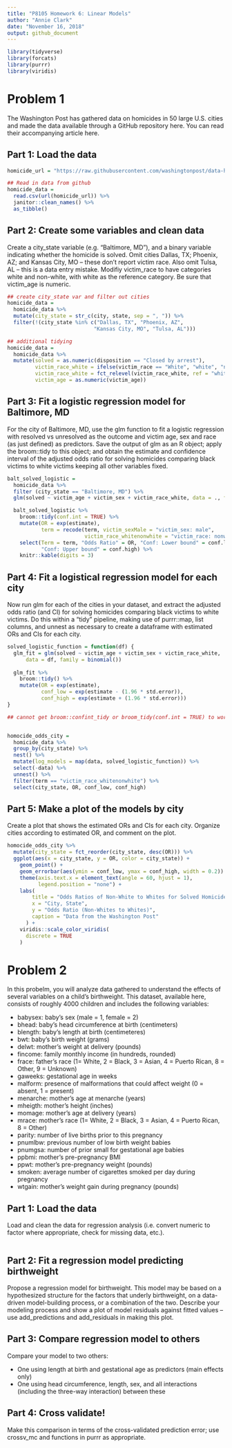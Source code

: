 ```yaml
---
title: "P8105 Homework 6: Linear Models"
author: "Annie Clark"
date: "November 16, 2018"
output: github_document
---
```


```r
library(tidyverse)
library(forcats)
library(purrr)
library(viridis)
```


# Problem 1

The Washington Post has gathered data on homicides in 50 large U.S. cities and 
made the data available through a GitHub repository here. You can read their 
accompanying article here.

## Part 1: Load the data

```r
homicide_url = "https://raw.githubusercontent.com/washingtonpost/data-homicides/master/homicide-data.csv"

## Read in data from github
homicide_data = 
  read.csv(url(homicide_url)) %>% 
  janitor::clean_names() %>% 
  as_tibble()
```

## Part 2: Create some variables and clean data
Create a city_state variable (e.g. “Baltimore, MD”), and a binary variable 
indicating whether the homicide is solved. Omit cities Dallas, TX; Phoenix, AZ; 
and Kansas City, MO – these don’t report victim race. Also omit Tulsa, AL – this 
is a data entry mistake. Modifiy victim_race to have categories white and 
non-white, with white as the reference category. Be sure that  victim_age is numeric.

```r
## create city_state var and filter out cities
homicide_data =
  homicide_data %>% 
  mutate(city_state = str_c(city, state, sep = ", ")) %>% 
  filter(!(city_state %in% c("Dallas, TX", "Phoenix, AZ", 
                            "Kansas City, MO", "Tulsa, AL")))

## additional tidying  
homicide_data = 
  homicide_data %>% 
  mutate(solved = as.numeric(disposition == "Closed by arrest"),
         victim_race_white = ifelse(victim_race == "White", "white", "nonwhite"),
         victim_race_white = fct_relevel(victim_race_white, ref = "white"),
         victim_age = as.numeric(victim_age))
```

## Part 3: Fit a logistic regression model for Baltimore, MD
For the city of Baltimore, MD, use the glm function to fit a logistic regression 
with resolved vs unresolved as the outcome and victim age, sex and race (as just 
defined) as predictors. Save the output of glm as an R object; apply the broom::tidy 
to this object; and obtain the estimate and confidence interval of the adjusted 
odds ratio for solving homicides comparing black victims to white victims keeping 
all other variables fixed.

```r
balt_solved_logistic = 
  homicide_data %>% 
  filter (city_state == "Baltimore, MD") %>% 
  glm(solved ~ victim_age + victim_sex + victim_race_white, data = ., family = binomial())

  balt_solved_logistic %>% 
    broom::tidy(conf.int = TRUE) %>% 
    mutate(OR = exp(estimate),
           term = recode(term, victim_sexMale = "victim_sex: male", 
                         victim_race_whitenonwhite = "victim_race: nonwhite")) %>% 
    select(Term = term, "Odds Ratio" = OR, "Conf: Lower bound" = conf.low, 
           "Conf: Upper bound" = conf.high) %>% 
    knitr::kable(digits = 3)

```

## Part 4: Fit a logistical regression model for each city
Now run glm for each of the cities in your dataset, and extract the adjusted odds 
ratio (and CI) for solving homicides comparing black victims to white victims. Do 
this within a “tidy” pipeline, making use of purrr::map, list columns, and unnest 
as necessary to create a dataframe with estimated ORs and CIs for each city.

```r
solved_logistic_function = function(df) {
  glm_fit = glm(solved ~ victim_age + victim_sex + victim_race_white, 
      data = df, family = binomial())
  
  glm_fit %>% 
    broom::tidy() %>% 
    mutate(OR = exp(estimate),
           conf_low = exp(estimate - (1.96 * std.error)), 
           conf_high = exp(estimate + (1.96 * std.error)))
}

## cannot get broom::confint_tidy or broom_tidy(conf.int = TRUE) to work within funciton, therefore had to calculate standard deviations by hand


homocide_odds_city = 
  homicide_data %>% 
  group_by(city_state) %>% 
  nest() %>% 
  mutate(log_models = map(data, solved_logistic_function)) %>% 
  select(-data) %>% 
  unnest() %>% 
  filter(term == "victim_race_whitenonwhite") %>% 
  select(city_state, OR, conf_low, conf_high)
```

## Part 5: Make a plot of the models by city
Create a plot that shows the estimated ORs and CIs for each city. Organize cities 
according to estimated OR, and comment on the plot.

```r
homocide_odds_city %>% 
  mutate(city_state = fct_reorder(city_state, desc(OR))) %>%
  ggplot(aes(x = city_state, y = OR, color = city_state)) + 
    geom_point() +
    geom_errorbar(aes(ymin = conf_low, ymax = conf_high, width = 0.2)) + 
    theme(axis.text.x = element_text(angle = 60, hjust = 1),
          legend.position = "none") + 
    labs(
        title = "Odds Ratios of Non-White to Whites for Solved Homicides in 50 Large Cities",
        x = "City, State",
        y = "Odds Ratio (Non-Whites to Whites)", 
        caption = "Data from the Washington Post"
      ) +
    viridis::scale_color_viridis(
      discrete = TRUE
    )
```

# Problem 2
In this probelm, you will analyze data gathered to understand the effects of several 
variables on a child’s birthweight. This dataset, available here, consists of 
roughly 4000 children and includes the following variables:

* babysex: baby’s sex (male = 1, female = 2)
* bhead: baby’s head circumference at birth (centimeters)
* blength: baby’s length at birth (centimeteres)
* bwt: baby’s birth weight (grams)
* delwt: mother’s weight at delivery (pounds)
* fincome: family monthly income (in hundreds, rounded)
* frace: father’s race (1= White, 2 = Black, 3 = Asian, 4 = Puerto Rican, 8 = Other, 9 = Unknown)
* gaweeks: gestational age in weeks
* malform: presence of malformations that could affect weight (0 = absent, 1 = present)
* menarche: mother’s age at menarche (years)
* mheigth: mother’s height (inches)
* momage: mother’s age at delivery (years)
* mrace: mother’s race (1= White, 2 = Black, 3 = Asian, 4 = Puerto Rican, 8 = Other)
* parity: number of live births prior to this pregnancy
* pnumlbw: previous number of low birth weight babies
* pnumgsa: number of prior small for gestational age babies
* ppbmi: mother’s pre-pregnancy BMI
* ppwt: mother’s pre-pregnancy weight (pounds)
* smoken: average number of cigarettes smoked per day during pregnancy
* wtgain: mother’s weight gain during pregnancy (pounds)

## Part 1: Load the data

Load and clean the data for regression analysis (i.e. convert numeric to factor 
where appropriate, check for missing data, etc.).

```r

```

## Part 2: Fit a regression model predicting birthweight

Propose a regression model for birthweight. This model may be based on a hypothesized 
structure for the factors that underly birthweight, on a data-driven model-building 
process, or a combination of the two. Describe your modeling process and show a 
plot of model residuals against fitted values – use add_predictions and add_residuals 
in making this plot.

## Part 3: Compare regression model to others

Compare your model to two others:

* One using length at birth and gestational age as predictors (main effects only)
* One using head circumference, length, sex, and all interactions (including the 
three-way interaction) between these

## Part 4: Cross validate!

Make this comparison in terms of the cross-validated prediction error; use 
crossv_mc and functions in purrr as appropriate.
